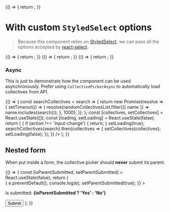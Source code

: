 
<Meta title="Design system/CollectivePicker" component={CollectivePicker} />

<Canvas>
  <Story name="Default">
    {() => {
      return <CollectivePicker collectives={randomCollectivesList} />;
    }}
  </Story>
</Canvas>

# With custom `StyledSelect` options

> Because this component relies on [StyledSelect](#!/StyledSelect), we can pass all the options
> accepted by [react-select](https://react-select.com/props).

<Canvas>
  <Story name="Allow multi">
    {() => {
      return <CollectivePicker collectives={randomCollectivesList} isMulti />;
    }}
  </Story>
</Canvas>

<Canvas>
  <Story name="Custom placeholder">
    {() => {
      return <CollectivePicker placeholder="Pick a collective to destroy" />;
    }}
  </Story>
</Canvas>

<Canvas>
  <Story name="Creatable">
    {() => {
      return <CollectivePicker creatable />;
    }}
  </Story>
</Canvas>

### Async

This is just to demonstrate how the component can be used asynchronously. Prefer
using `CollectivePickerAsync` to automatically load collectives from API.

<Canvas>
  <Story name="Async">
    {() => {
      const searchCollectives = search => {
        return new Promise(resolve => {
          setTimeout(() => {
            resolve(randomCollectivesList.filter(({ name }) => name.includes(search)));
          }, 1000);
        });
      };
      const [collectives, setCollectives] = React.useState([]);
      const [loading, setLoading] = React.useState(false);
      return (
        <CollectivePicker
          isLoading={loading}
          collectives={collectives}
          onInputChange={(search, { action }) => {
            if (action !== 'input-change') {
              return;
            }
            setLoading(true);
            searchCollectives(search).then(collectives => {
              setCollectives(collectives);
              setLoading(false);
            });
          }}
        />
      );
    }}
  </Story>
</Canvas>

## Nested form

When put inside a form, the collective picker should **never** submit its parent.

<Canvas>
  <Story name="Nested form">
    {() => {
      const [isParentSubmitted, setParentSubmitted] = React.useState(false);
      return (
        <form
          onSubmit={e => {
            e.preventDefault();
            console.log(e);
            setParentSubmitted(true);
          }}
        >
          <p>
            Is submitted: <strong>{isParentSubmitted ? 'Yes' : 'No'}</strong>
          </p>
          <CollectivePicker creatable />
          <button style={{ marginTop: 400 }}>Submit</button>
        </form>
      );
    }}
  </Story>
</Canvas>
